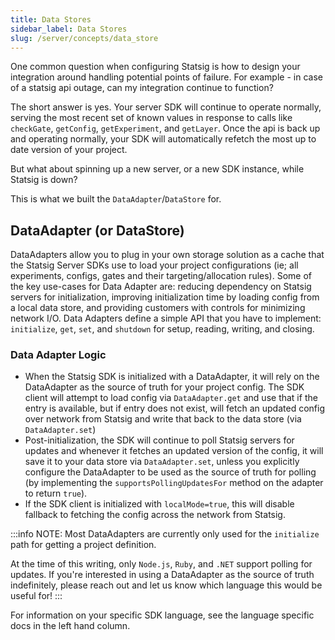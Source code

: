 ```yaml
---
title: Data Stores
sidebar_label: Data Stores
slug: /server/concepts/data_store
---
```


One common question when configuring Statsig is how to design your integration around handling potential points of failure. For example - in case of a statsig api outage, can my integration continue to function?

The short answer is yes. Your server SDK will continue to operate normally, serving the most recent set of known values in response to calls like `checkGate`, `getConfig`, `getExperiment`, and `getLayer`.
Once the api is back up and operating normally, your SDK will automatically refetch the most up to date version of your project.

But what about spinning up a new server, or a new SDK instance, while Statsig is down?

This is what we built the `DataAdapter`/`DataStore` for.

## DataAdapter (or DataStore)

DataAdapters allow you to plug in your own storage solution as a cache that the Statsig Server SDKs use to load your project configurations (ie; all experiments, configs, gates and their targeting/allocation rules). Some of the key use-cases for Data Adapter are: reducing dependency on Statsig servers for initialization, improving initialization time by loading config from a local data store, and providing customers with controls for minimizing network I/O. Data Adapters define a simple API that you have to implement: `initialize`, `get`, `set`, and `shutdown` for setup, reading, writing, and closing.

### Data Adapter Logic
- When the Statsig SDK is initialized with a DataAdapter, it will rely on the DataAdapter as the source of truth for your project config. The SDK client will attempt to load config via `DataAdapter.get` and use that if the entry is available, but if entry does not exist, will fetch an updated config over network from Statsig and write that back to the data store (via `DataAdapter.set`)
- Post-initialization, the SDK will continue to poll Statsig servers for updates and whenever it fetches an updated version of the config, it will save it to your data store via `DataAdapter.set`, unless you explicitly configure the DataAdapter to be used as the source of truth for polling (by implementing the `supportsPollingUpdatesFor` method on the adapter to return `true`).
- If the SDK client is initialized with `localMode=true`, this will disable fallback to fetching the config across the network from Statsig.

:::info
NOTE: Most DataAdapters are currently only used for the `initialize` path for getting a project definition.

At the time of this writing, only `Node.js`, `Ruby`, and `.NET` support polling for updates. If you're interested in using a DataAdapter as the source of truth indefinitely, please reach out and let us know which language this would be useful for!
:::

For information on your specific SDK language, see the language specific docs in the left hand column.
